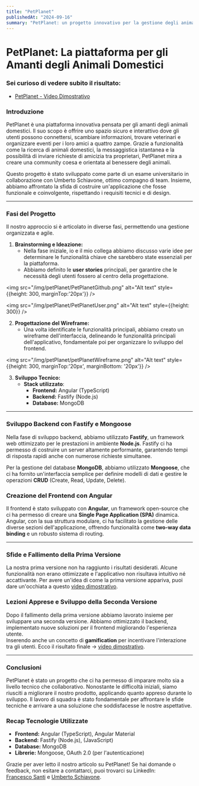 ```yaml
---
title: "PetPlanet"
publishedAt: "2024-09-16"
summary: "PetPlanet: un progetto innovativo per la gestione degli animali domestici e la creazione di una community per i loro proprietari."
---
```


# **PetPlanet: La piattaforma per gli Amanti degli Animali Domestici**

### Sei curioso di vedere subito il risultato:
- [PetPlanet - Video Dimostrativo](https://www.youtube.com/watch?v=vM7iD80ckWk&t=8s)

### **Introduzione**

PetPlanet è una piattaforma innovativa pensata per gli amanti degli animali domestici. Il suo scopo è offrire uno spazio sicuro e interattivo dove gli utenti possono connettersi, scambiare informazioni, trovare veterinari e organizzare eventi per i loro amici a quattro zampe. Grazie a funzionalità come la ricerca di animali domestici, la messaggistica istantanea e la possibilità di inviare richieste di amicizia tra proprietari, PetPlanet mira a creare una community coesa e orientata al benessere degli animali.

Questo progetto è stato sviluppato come parte di un esame universitario in collaborazione con Umberto Schiavone, ottimo compagno di team. Insieme, abbiamo affrontato la sfida di costruire un'applicazione che fosse funzionale e coinvolgente, rispettando i requisiti tecnici e di design.

---

### **Fasi del Progetto**

Il nostro approccio si è articolato in diverse fasi, permettendo una gestione organizzata e agile.

1. **Brainstorming e Ideazione:**
   - Nella fase iniziale, io e il mio collega abbiamo discusso varie idee per determinare le funzionalità chiave che sarebbero state essenziali per la piattaforma.
   - Abbiamo definito le **user stories** principali, per garantire che le necessità degli utenti fossero al centro della progettazione.

<img src="/img/petPlanet/PetPlanetGithub.png" alt="Alt text" style={{height: 300, marginTop:'20px'}} />

<img src="/img/petPlanet/PetPlanetUser.png" alt="Alt text" style={{height: 300}} />

2. **Progettazione del Wireframe:**
   - Una volta identificate le funzionalità principali, abbiamo creato un wireframe dell'interfaccia, delineando le funzionalità principali dell'applicativo, fondamentale poi per organizzare lo sviluppo del frontend.

<img src="/img/petPlanet/petPlanetWireframe.png" alt="Alt text" style={{height: 300, marginTop:'20px', marginBottom: '20px'}} />


3. **Sviluppo Tecnico:**
   - **Stack utilizzato**:
     - **Frontend:** Angular (TypeScript)
     - **Backend:** Fastify (Node.js)
     - **Database:** MongoDB

---

### Sviluppo Backend con Fastify e Mongoose

Nella fase di sviluppo backend, abbiamo utilizzato **Fastify**, un framework web ottimizzato per le prestazioni in ambiente **Node.js**. Fastify ci ha permesso di costruire un server altamente performante, garantendo tempi di risposta rapidi anche con numerose richieste simultanee.

Per la gestione del database **MongoDB**, abbiamo utilizzato **Mongoose**, che ci ha fornito un'interfaccia semplice per definire modelli di dati e gestire le operazioni **CRUD** (Create, Read, Update, Delete).


### Creazione del Frontend con Angular

Il frontend è stato sviluppato con **Angular**, un framework open-source che ci ha permesso di creare una **Single Page Application (SPA)** dinamica. Angular, con la sua struttura modulare, ci ha facilitato la gestione delle diverse sezioni dell'applicazione, offrendo funzionalità come **two-way data binding** e un robusto sistema di routing.

---

### **Sfide e Fallimento della Prima Versione**

La nostra prima versione non ha raggiunto i risultati desiderati. Alcune funzionalità non erano ottimizzate e l'applicativo non risultava intuitivo né accattivante. 
Per avere un'idea di come la prima versione appariva, puoi dare un'occhiata a questo [video dimostrativo](https://www.youtube.com/watch?v=iYtIYd4fvnc&t=32s).


### **Lezioni Apprese e Sviluppo della Seconda Versione**

Dopo il fallimento della prima versione abbiamo lavorato insieme per sviluppare una seconda versione. Abbiamo ottimizzato il backend, implementato nuove soluzioni per il frontend migliorando l'esperienza utente.  
Inserendo anche un concetto di **gamification** per incentivare l'interazione tra gli utenti.
Ecco il risultato finale  -> [video dimostrativo](https://www.youtube.com/watch?v=vM7iD80ckWk&t=8s).

---

### **Conclusioni**

PetPlanet è stato un progetto che ci ha permesso di imparare molto sia a livello tecnico che collaborativo. Nonostante le difficoltà iniziali, siamo riusciti a migliorare il nostro prodotto, applicando quanto appreso durante lo sviluppo. Il lavoro di squadra è stato fondamentale per affrontare le sfide tecniche e arrivare a una soluzione che soddisfacesse le nostre aspettative.


### **Recap Tecnologie Utilizzate**

- **Frontend:** Angular (TypeScript), Angular Material
- **Backend:** Fastify (Node.js), (JavaScript)
- **Database:** MongoDB
- **Librerie:** Mongoose, OAuth 2.0 (per l'autenticazione)


Grazie per aver letto il nostro articolo su PetPlanet! Se hai domande o feedback, non esitare a contattarci, puoi trovarci su LinkedIn:  
[Francesco Santi](www.linkedin.com/in/francesco-santi-552121115) e [Umberto Schiavone](https://www.linkedin.com/in/umberto-schiavone-0b7428235/).
